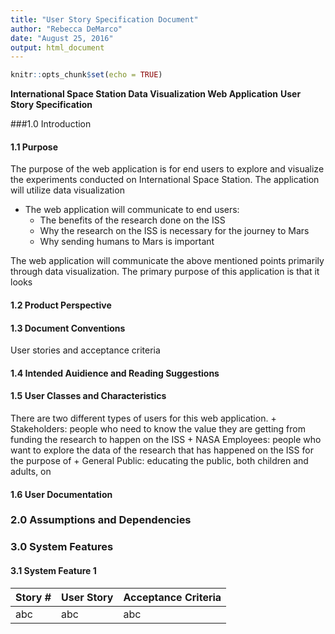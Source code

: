 ```yaml
---
title: "User Story Specification Document"
author: "Rebecca DeMarco"
date: "August 25, 2016"
output: html_document
---
```


```r
knitr::opts_chunk$set(echo = TRUE)
```

**International Space Station Data Visualization Web Application**
**User Story Specification**


###1.0 Introduction 

#### 1.1 Purpose 
The purpose of the web application is for end users to explore and visualize the experiments conducted on International Space Station. The application will utilize data visualization

* The web application will communicate to end users: 
    + The benefits of the research done on the ISS 
    + Why the research on the ISS is necessary for the journey to Mars 
    + Why sending humans to Mars is important 
    
The web application will communicate the above mentioned points primarily through data visualization. The primary purpose of this application is that it looks 

#### 1.2 Product Perspective 

#### 1.3 Document Conventions 
User stories and acceptance criteria 

#### 1.4 Intended Auidience and Reading Suggestions 


#### 1.5 User Classes and Characteristics 
There are two different types of users for this web application. 
    + Stakeholders: people who need to know the value they are getting from funding the research to happen on the ISS 
    + NASA Employees: people who want to explore the data of the research that has happened on the ISS for the purpose of 
    + General Public: educating the public, both children and adults, on 

#### 1.6 User Documentation 

### 2.0 Assumptions and Dependencies 

### 3.0 System Features

#### 3.1 System Feature 1 

Story # | User Story                   | Acceptance Criteria      
--------|------------------------------|------------------------------
abc     | abc                          | abc 
